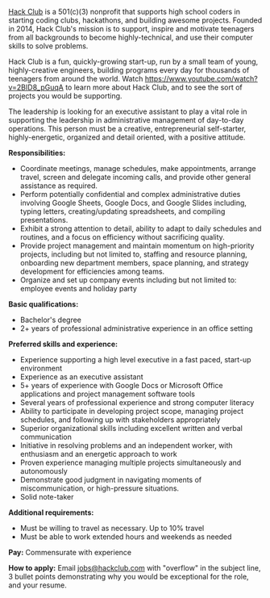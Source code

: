 [Hack Club](https://hackclub.com) is a 501(c)(3) nonprofit that supports high school coders in starting coding clubs, hackathons, and building awesome projects. Founded in 2014, Hack Club's mission is to support, inspire and motivate teenagers from all backgrounds to become highly-technical, and use their computer skills to solve problems.

Hack Club is a fun, quickly-growing start-up, run by a small team of young, highly-creative engineers, building programs every day for thousands of teenagers from around the world. Watch <https://www.youtube.com/watch?v=2BID8_pGuqA> to learn more about Hack Club, and to see the sort of projects you would be supporting.

The leadership is looking for an executive assistant to play a vital role in supporting the leadership in administrative management of day-to-day operations. This person must be a creative, entrepreneurial self-starter, highly-energetic, organized and detail oriented, with a positive attitude.

**Responsibilities:**

- Coordinate meetings, manage schedules, make appointments, arrange travel, screen and delegate incoming calls, and provide other general assistance as required.
- Perform potentially confidential and complex administrative duties involving Google Sheets, Google Docs, and Google Slides including, typing letters, creating/updating spreadsheets, and compiling presentations.
- Exhibit a strong attention to detail, ability to adapt to daily schedules and routines, and a focus on efficiency without sacrificing quality.
- Provide project management and maintain momentum on high-priority projects, including but not limited to, staffing and resource planning, onboarding new department members, space planning, and strategy development for efficiencies among teams.
- Organize and set up company events including but not limited to: employee events and holiday party

**Basic qualifications:**

- Bachelor's degree
- 2+ years of professional administrative experience in an office setting

**Preferred skills and experience:**

- Experience supporting a high level executive in a fast paced, start-up environment
- Experience as an executive assistant
- 5+ years of experience with Google Docs or Microsoft Office applications and project management software tools
- Several years of professional experience and strong computer literacy
- Ability to participate in developing project scope, managing project schedules, and following up with stakeholders appropriately
- Superior organizational skills including excellent written and verbal communication
- Initiative in resolving problems and an independent worker, with enthusiasm and an energetic approach to work
- Proven experience managing multiple projects simultaneously and autonomously
- Demonstrate good judgment in navigating moments of miscommunication, or high-pressure situations.
- Solid note-taker

**Additional requirements:**

- Must be willing to travel as necessary. Up to 10% travel
- Must be able to work extended hours and weekends as needed

**Pay:** Commensurate with experience

**How to apply:** Email <jobs@hackclub.com> with "overflow" in the subject line, 3 bullet points demonstrating why you would be exceptional for the role, and your resume.
